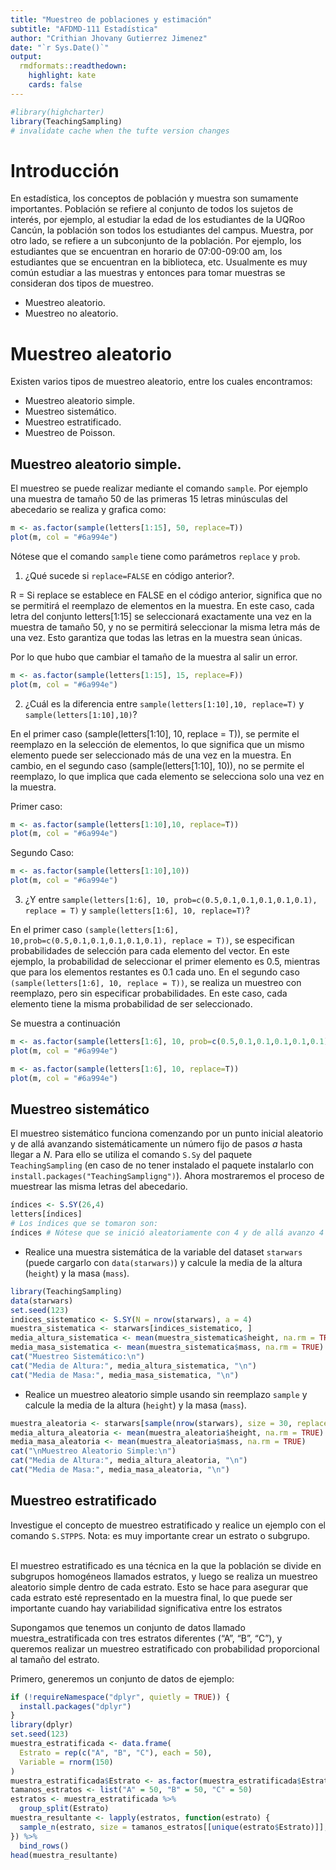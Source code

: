 ---
title: "Muestreo de poblaciones y estimación"
subtitle: "AFDMD-111 Estadística"
author: "Crithian Jhovany Gutierrez Jimenez"
date: "`r Sys.Date()`"
output:
  rmdformats::readthedown:
    highlight: kate
    cards: false
---

```{r setup, include=FALSE}
#library(highcharter)
library(TeachingSampling)
# invalidate cache when the tufte version changes
```




# Introducción

En estadística, los conceptos de población y muestra son sumamente importantes. Población se refiere al conjunto de todos los sujetos de interés, por ejemplo, al estudiar la edad de los estudiantes de la UQRoo Cancún, la población son todos los estudiantes del campus. Muestra, por otro lado, se refiere a un subconjunto de la población. Por ejemplo, los estudiantes que se encuentran en horario de 07:00-09:00 am, los estudiantes que se encuentran en la biblioteca, etc. Usualmente es muy común estudiar a las muestras y entonces para tomar muestras se consideran dos tipos de muestreo.

- Muestreo aleatorio.
- Muestreo no aleatorio.


# Muestreo aleatorio

Existen varios tipos de muestreo aleatorio, entre los cuales encontramos:

- Muestreo aleatorio simple.
- Muestreo sistemático.
- Muestreo estratificado.
- Muestreo de Poisson.

## Muestreo aleatorio simple.

El muestreo se puede realizar mediante el comando `sample`. Por ejemplo una muestra de tamaño $50$ de las primeras $15$ letras minúsculas del abecedario se realiza y grafica como:

```{r sampSR}
m <- as.factor(sample(letters[1:15], 50, replace=T))
plot(m, col = "#6a994e")
```

Nótese que el comando `sample` tiene como parámetros `replace` y `prob`. 

1. ¿Qué sucede si `replace=FALSE` en código anterior?.

R = Si replace se establece en FALSE en el código anterior, significa que no se permitirá el reemplazo de elementos en la muestra. 
En este caso, cada letra del conjunto letters[1:15] se seleccionará exactamente una vez en la muestra de tamaño 50, y no se permitirá seleccionar la misma letra más de una vez. Esto garantiza que todas las letras en la muestra sean únicas.

Por lo que hubo que cambiar el tamaño de la muestra al salir un error.
```{r}
m <- as.factor(sample(letters[1:15], 15, replace=F))
plot(m, col = "#6a994e")
```


2. ¿Cuál es la diferencia entre `sample(letters[1:10],10, replace=T)` y `sample(letters[1:10],10)`?

En el primer caso (sample(letters[1:10], 10, replace = T)), se permite el reemplazo en la selección de elementos, lo que significa que un mismo elemento puede ser seleccionado más de una vez en la muestra. En cambio, en el segundo caso (sample(letters[1:10], 10)), no se permite el reemplazo, lo que implica que cada elemento se selecciona solo una vez en la muestra.

Primer caso:
```{r}
m <- as.factor(sample(letters[1:10],10, replace=T))
plot(m, col = "#6a994e")
```


Segundo Caso:
```{r}
m <- as.factor(sample(letters[1:10],10))
plot(m, col = "#6a994e")
```



3. ¿Y entre `sample(letters[1:6], 10, prob=c(0.5,0.1,0.1,0.1,0.1,0.1), replace = T)` y `sample(letters[1:6], 10, replace=T)`?

En el primer caso `(sample(letters[1:6], 10,prob=c(0.5,0.1,0.1,0.1,0.1,0.1), replace = T))`, se especifican probabilidades de selección para cada elemento del vector. En este ejemplo, la probabilidad de seleccionar el primer elemento es 0.5, mientras que para los elementos restantes es 0.1 cada uno. 
En el segundo caso `(sample(letters[1:6], 10, replace = T))`, se realiza un muestreo con reemplazo, pero sin especificar probabilidades. En este caso, cada elemento tiene la misma probabilidad de ser seleccionado.

Se muestra a continuación
```{r}
m <- as.factor(sample(letters[1:6], 10, prob=c(0.5,0.1,0.1,0.1,0.1,0.1), replace = T))
plot(m, col = "#6a994e")
```
```{r}
m <- as.factor(sample(letters[1:6], 10, replace=T))
plot(m, col = "#6a994e")
```




## Muestreo sistemático

El muestreo sistemático funciona comenzando por un punto inicial aleatorio y de allá avanzando sistemáticamente un número fijo de pasos $a$ hasta llegar a $N$. Para ello se utiliza el comando `S.Sy` del paquete `TeachingSampling` (en caso de no tener instalado el paquete instalarlo con `install.packages("TeachingSampligng")`). Ahora mostraremos el proceso de muestrear las misma letras del abecedario.


```{r muesSys}
índices <- S.SY(26,4)
letters[índices]
# Los índices que se tomaron son:
índices # Nótese que se inició aleatoriamente con 4 y de allá avanzo 4 unidades.
```
- Realice una muestra sistemática de la variable del dataset `starwars` (puede cargarlo con `data(starwars)`) y calcule la media de la altura (`height`) y la masa (`mass`).
```{r}
library(TeachingSampling)
data(starwars)
set.seed(123)
indices_sistematico <- S.SY(N = nrow(starwars), a = 4)
muestra_sistematica <- starwars[indices_sistematico, ]
media_altura_sistematica <- mean(muestra_sistematica$height, na.rm = TRUE)
media_masa_sistematica <- mean(muestra_sistematica$mass, na.rm = TRUE)
cat("Muestreo Sistemático:\n")
cat("Media de Altura:", media_altura_sistematica, "\n")
cat("Media de Masa:", media_masa_sistematica, "\n")
```


- Realice un muestreo aleatorio simple usando sin reemplazo `sample` y calcule la media de la altura (`height`) y la masa (`mass`).
```{r}
muestra_aleatoria <- starwars[sample(nrow(starwars), size = 30, replace = FALSE), ]
media_altura_aleatoria <- mean(muestra_aleatoria$height, na.rm = TRUE)
media_masa_aleatoria <- mean(muestra_aleatoria$mass, na.rm = TRUE)
cat("\nMuestreo Aleatorio Simple:\n")
cat("Media de Altura:", media_altura_aleatoria, "\n")
cat("Media de Masa:", media_masa_aleatoria, "\n")
```


## Muestreo estratificado

Investigue el concepto de muestreo estratificado y realice un ejemplo con el comando `S.STPPS`. Nota: es muy importante crear un estrato o subgrupo.

\
El muestreo estratificado es una técnica en la que la población se divide en subgrupos homogéneos llamados estratos, y luego se realiza un muestreo aleatorio simple dentro de cada estrato. Esto se hace para asegurar que cada estrato esté representado en la muestra final, lo que puede ser importante cuando hay variabilidad significativa entre los estratos

Supongamos que tenemos un conjunto de datos llamado muestra_estratificada con tres estratos diferentes ("A", "B", "C"), y queremos realizar un muestreo estratificado con probabilidad proporcional al tamaño del estrato.
\


Primero, generemos un conjunto de datos de ejemplo:

```{r}
if (!requireNamespace("dplyr", quietly = TRUE)) {
  install.packages("dplyr")
}
library(dplyr)
set.seed(123)
muestra_estratificada <- data.frame(
  Estrato = rep(c("A", "B", "C"), each = 50),
  Variable = rnorm(150)
)
muestra_estratificada$Estrato <- as.factor(muestra_estratificada$Estrato)
tamanos_estratos <- list("A" = 50, "B" = 50, "C" = 50)
estratos <- muestra_estratificada %>%
  group_split(Estrato)
muestra_resultante <- lapply(estratos, function(estrato) {
  sample_n(estrato, size = tamanos_estratos[[unique(estrato$Estrato)]], replace = FALSE)
}) %>%
  bind_rows()
head(muestra_resultante)
```
